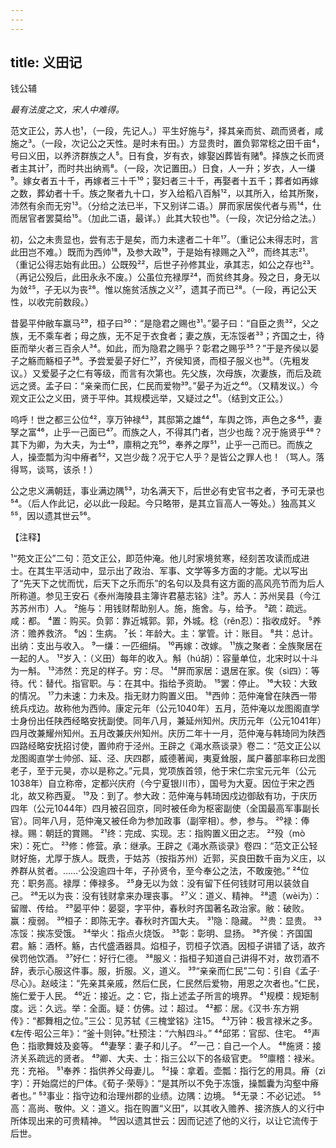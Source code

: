 ```yaml
---
---
---
```

title: 义田记
---



钱公辅

*最有法度之文，宋人中难得。*

范文正公，苏人也¹，（一段，先记人。）平生好施与²，择其亲而贫、疏而贤者，咸施之³。（一段，次记公之天性。是时未有田。）方显贵时，置负郭常稔之田千亩⁴，号曰义田，以养济群族之人⁵。日有食，岁有衣，嫁娶凶葬皆有赌⁶。择族之长而贤者主其计⁷，而时共出纳焉⁸。（一段，次记置田。）日食，人一升；岁衣，人一缣⁹。嫁女者五十千，再嫁者三十千¹⁰；娶妇者三十千，再娶者十五千；葬者如再嫁之数，葬幼者十千。族之聚者九十口，岁入给稻八百斛¹²，以其所入，给其所聚，沛然有余而无穷¹³。（分给之法已半，下又别详二语。）屏而家居俟代者与焉¹⁴，仕而居官者罢莫给¹⁵。（加此二语，最详。）此其大较也¹⁶。（一段，次记分给之法。）

初，公之未贵显也，尝有志于是矣，而力未逮者二十年¹⁷。（重记公未得志时，言此田岂不难。）既而为西帅¹⁸，及参大政¹⁹，于是始有禄赐之入²⁰，而终其志²¹。（重记公得志始有此田。）公既殁²²，后世子孙修其业，承其志，如公之存也²³。（再记公殁后，此田永永不废。）公虽位充禄厚²⁴，而贫终其身。殁之日，身无以为敛²⁵，子无以为丧²⁶。惟以施贫活族之义²⁷，遗其子而已²⁸。（一段，再记公天性，以收完前数段。）

昔晏平仲敝车赢马²⁹，桓子曰³⁰：“是隐君之赐也³¹。”晏子曰：“自臣之贵³²，父之族，无不乘车者；母之族，无不足于衣食者；妻之族，无冻馁者³³；齐国之士，待臣而举火者三百余人³⁴。如此，而为隐君之赐乎？彰君之赐乎³⁵？”于是齐侯以晏子之觞而觞桓子³⁶。予尝爱晏子好仁³⁷，齐侯知贤，而桓子服义也³⁸。（先粗发议。）又爱晏子之仁有等级，而言有次第也。先父族，次母族，次妻族，而后及疏远之贤。孟子曰：“亲亲而仁民，仁民而爱物³⁹。”晏子为近之⁴⁰。（又精发议。）今观文正公之义田，贤于平仲。其规模远举，又疑过之⁴¹。（结到文正公。）

呜呼！世之都三公位⁴²，享万钟禄⁴³，其邸第之雄⁴⁴，车舆之饰，声色之多⁴⁵，妻孥之富⁴⁶，止乎一己面已⁴⁷。而族之人，不得其门者，岂少也哉？况于施贤乎⁴⁸？其下为卿，为大夫，为士⁴⁹，廪稍之充⁵⁰，奉养之厚⁵¹，止乎一己而已。而族之人，操壶瓢为沟中瘠者⁵²，又岂少哉？况于它人乎？是皆公之罪人也！（骂人。落得骂，谈骂，该杀！）

公之忠义满朝廷，事业满边隅⁵³，功名满天下，后世必有史官书之者，予可无录也⁵⁴。（后人作此记，必以此一段起。今只略带，是其立盲高人一等处。）独高其义⁵⁵，因以遗其世云⁵⁶。

【注释】

¹“苑文正公”二句：范文正公，即范仲淹。他儿时家境贫寒，经刻苦攻读而成进士。在其生平活动中，显示出了政治、军事、文学等多方面的才能。尤以写出了“先天下之忧而忧，后天下之乐而乐”的名句以及具有这方面的高风亮节而为后人所称道。参见王安石《泰州海陵县主簿许君墓志铭》注⁹。苏人：苏州吴县（今江苏苏州市）人。
²施与：用钱财帮助别人。施，施舍。与，给予。
³疏：疏远。咸：都。
⁴置：购买。负郭：靠近城郭。郭，外城。稔（rěn忍）：指收成好。
⁵养济：赡养救济。
⁶凶：生病。
⁷长：年龄大。主：掌管。计：账目。
⁸共：总计。出纳：支出与收入。
⁹一缣：一匹细绢。
¹⁰再嫁：改嫁。
¹¹族之聚者：全族聚居在一起的人。
¹²岁入：（义田）每年的收入。斛（hú胡）：容量单位，北宋时以十斗为一斛。
¹³沛然：充足的样子。穷：尽。
¹⁴屏而家居：退居在家。俟（sì四）：等待。代：替代。指官职。与：在其中。指给予资助。
¹⁵罢：停止。
¹⁶大较：大致的情况。
¹⁷力未速：力未及。指无财力购置义田。
¹⁸西帅：范仲淹曾在陕西一带统兵戍边。故称他为西帅。康定元年（公元1040年）五月，范仲淹以龙图阁直学士身份出任陕西经略安抚副使。同年八月，兼延州知州。庆历元年（公元1041年）四月改兼耀州知州。五月改兼庆州知州。庆历二年十一月，范仲淹与韩琦同为陕西四路经略安抚招讨使，置帅府于泾州。王辟之《渑水燕谈录》卷二：“范文正公以龙图阁直学士帅邠、延、泾、庆四郡，威德著闻，夷夏耸服，属户蕃部率称曰龙图老子，至于元昊，亦以是称之。”元具，党项族首领，他于宋仁宗宝元元年（公元1038年）自立称帝，定都兴庆府（今宁夏银川市），国号为大夏。因位于宋之西北，故又称西夏。
¹⁹及：到了。参大政：范仲淹与韩琦因戍边御敌有功，于庆历四年（公元1044年）四月被召回京，同时被任命为枢密副使（全国最高军事副长官）。同年八月，范仲淹又被任命为参加政事（副宰相）。参，参与。
²⁰禄：俸禄。赐：朝廷的賞赐。
²¹终：完成、实现。志：指购置义田之志。
²²殁（mò宋）：死亡。
²³修：修营。承：继承。王辟之《渑水燕谈录》卷四：“范文正公轻财好施，尤厚于族人。既贵，于姑苏（按指苏州）近郭，买良田数千亩为义庄，以养群从贫者。……·公没逾四十年，子孙贤令，至今奉公之法，不敢废弛。”
²⁴位充：职务高。禄厚：俸禄多。
²⁵身无以为敛：没有留下任何钱财可用以装敛自己。
²⁶无以为丧：没有钱财拿来办理丧事。
²⁷义：道义、精神。
²⁸遗（wèi为）：留赠、传给。
²⁹晏平仲：晏婴，字平仲，春秋时齐国著名政治家。敝：破败。赢：瘦弱。
³⁰桓子：即陈无字。春秋时齐国大夫。
³¹隐：隐藏。
³²贵：显贵。
³³冻馁：挨冻受饿。
³⁴举火：指点火烧饭。
³⁵彰：彰明、显扬。
³⁶齐侯：齐国国君。觞：酒杯。觞，古代盛酒器具。焰桓子，罚桓子饮酒。因桓子讲错了话，故齐侯罚他饮酒。
³⁷好仁：好行仁德。
³⁸服义：指桓子知道自己讲得不对，故罚酒不辞，表示心服这件事。服，折服。义，道义。
³⁹“亲亲而仁民”二句：引自《孟子·尽心》。赵岐注：“先亲其亲戚，然后仁民，仁民然后爱物，用恩之次者也。”仁民，施仁爱于人民。
⁴⁰近：接近。之：它，指上述孟子所言的境界。
⁴¹规模：规矩制度。远：久远。举：全面。疑：仿佛。过：超过。
⁴²都：居。《汉书·东方朔传》：“都舞相之位。”三公：见苏轼《三槐堂铭》注15。
⁴³万钟：极言禄米之多。《左传·昭公三年》：“釜十则钟。”杜预注：“六斛四斗。”
⁴⁴邱笫：官邸、住宅。
⁴⁵声色：指歌舞妓及妾等。
⁴⁶妻孥：妻子和儿子。
⁴⁷一己：自己一个人。
⁴⁸施贤：接济关系疏远的贤者。
⁴⁹卿、大夫、士：指三公以下的各级官吏。
⁵⁰廪稽：禄米。充：充裕。
⁵¹奉养：指供养父母妻儿。
⁵²操：拿着。壶瓢：指行乞的用具。瘠（zì字）：开始腐烂的尸体。《荀子·荣辱》：“是其所以不免于冻饿，操瓢囊为沟壑中瘠者也。”
⁵³事业：指守边和治理州郡的业绩。边隅：边境。
⁵⁴无录：不必记述。
⁵⁵高：高尚、敬仲。义：道义。指在购置“义田”，以其收入赡养、接济族人的义行中所体现出来的可贵精神。
⁵⁶因以遗其世云：因而记述了他的义行，以让它流传于后世。